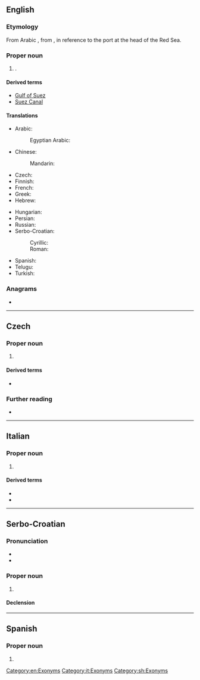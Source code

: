 {{also|suez|-süz}}
==English==

===Etymology===
From Arabic {{der|en|ar|اَلسُّوَيْس}}, from {{der|en|egy|suan||beginning}}, in reference to the port at the head of the Red Sea.

===Proper noun===
{{wikipedia}}
{{en-proper noun}}

# {{place|en|town|in northeastern|c/Egypt}}.

====Derived terms====
* [[Gulf of Suez]]
* [[Suez Canal]]

====Translations====
{{trans-top|Suez, Egypt}}
* Arabic: {{t|ar|اَلسُّوَيْس|m}}
*: Egyptian Arabic: {{t|arz|السويس|tr=el-sewēs}}
* Chinese:
*: Mandarin: {{t-needed|cmn}}
* Czech: {{t+|cs|Suez|m}}
* Finnish: {{t|fi|Suez}}
* French: {{t+|fr|Suez}}
* Greek: {{t|el|Σουέζ|n}}
* Hebrew: {{t|he|סואץ|m}}
{{trans-mid}}
* Hungarian: {{t|hu|Szuez}}
* Persian: {{t+|fa|سوئز|tr=suez}}
* Russian: {{t|ru|Суэ́ц|m}}
* Serbo-Croatian:
*: Cyrillic: {{t|sh|Су̀ез|m|sc=Cyrl}}
*: Roman: {{t+|sh|Sùez|m}}
* Spanish: {{t|es|Suez|m}}
* Telugu: {{t|te|సూయజ్}}
* Turkish: {{t|tr|Süveyş}}
{{trans-bottom}}

===Anagrams===
* {{anagrams|en|a=esuz|Suze|Zeus}}

[[Category:en:Exonyms]]

----

==Czech==

===Proper noun===
{{cs-proper noun|g=m}}

# {{place|cs|town|in northeastern|c/Egypt|t1=Suez}}

====Derived terms====
* {{l|cs|suezský}}

===Further reading===
* {{R:KNLA}}

----

==Italian==

===Proper noun===
{{wikipedia|lang=it}}
{{it-proper noun}}

# {{place|it|town|c/Egypt|t=Suez}}

====Derived terms====
* {{l|it|Canale di Suez}}
* {{l|it|Golfo di Suez}}

[[Category:it:Exonyms]]

----

==Serbo-Croatian==

===Pronunciation===
* {{IPA|sh|/sǔez/}}
* {{hyphenation|sh|Su|ez}}

===Proper noun===
{{sh-proper noun|g=m|head=Sùez}}

# {{place|sh|town|c/Egypt|t=Suez}}

====Declension====
{{sh-decl-noun-unc
|Suez
|Sueza
|Suezu
|Suez
|Suezu
|Suezu
|Suezom
}}

[[Category:sh:Exonyms]]

----

==Spanish==

===Proper noun===
{{es-proper noun|m}}

# {{place|es|town|c/Egypt|t=Suez}}